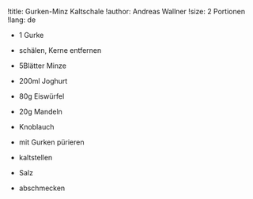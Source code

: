 !title: Gurken-Minz Kaltschale
!author: Andreas Wallner
!size: 2 Portionen
!lang: de

* 1 Gurke
- schälen, Kerne entfernen

* 5Blätter Minze
* 200ml Joghurt
* 80g Eiswürfel
* 20g Mandeln
* Knoblauch
- mit Gurken pürieren
- kaltstellen

* Salz
- abschmecken
